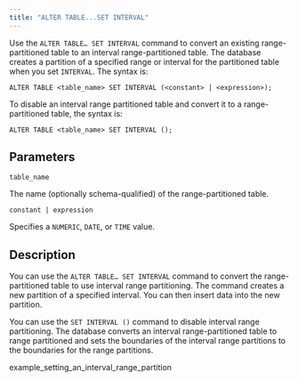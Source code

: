 ```yaml
---
title: "ALTER TABLE...SET INTERVAL"
---
```


<div id="alter_table_set_interval" class="registered_link"></div>

Use the `ALTER TABLE… SET INTERVAL` command to convert an existing range-partitioned table to an interval range-partitioned table. The database creates a partition of a specified range or interval for the partitioned table when you set `INTERVAL`. The syntax is:

```text
ALTER TABLE <table_name> SET INTERVAL (<constant> | <expression>);
```

To disable an interval range partitioned table and convert it to a range-partitioned table, the syntax is:

```text
ALTER TABLE <table_name> SET INTERVAL ();
```

## Parameters

`table_name`

 The name (optionally schema-qualified) of the range-partitioned table.

`constant | expression`

 Specifies a `NUMERIC`, `DATE`, or `TIME` value.

## Description

You can use the `ALTER TABLE… SET INTERVAL` command to convert the range-partitioned table to use interval range partitioning. The command creates a new partition of a specified interval. You can then insert data into the new partition.

You can use the `SET INTERVAL ()` command to disable interval range partitioning. The database converts an interval range-partitioned table to range partitioned and sets the boundaries of the interval range partitions to the boundaries for the range partitions.

<div class="toctree" maxdepth="3">

example_setting_an_interval_range_partition

</div>
